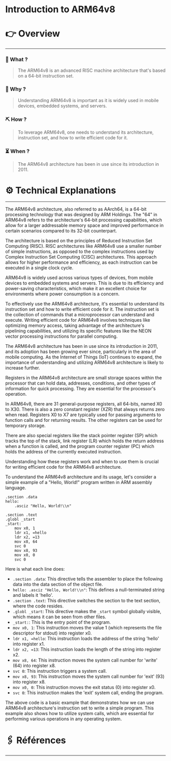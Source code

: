 # Introduction to ARM64v8


# 👉 Overview

---

### 👀 What ?

> The ARM64v8 is an advanced RISC machine architecture that's based on a 64-bit instruction set.
> 

### 🧐 Why ?

> Understanding ARM64v8 is important as it is widely used in mobile devices, embedded systems, and servers.
> 

### ⛏️ How ?

> To leverage ARM64v8, one needs to understand its architecture, instruction set, and how to write efficient code for it.
> 

### ⏳ When ?

> The ARM64v8 architecture has been in use since its introduction in 2011.
> 

# ⚙️ Technical Explanations

---

The ARM64v8 architecture, also referred to as AArch64, is a 64-bit processing technology that was designed by ARM Holdings. The "64" in ARM64v8 refers to the architecture's 64-bit processing capabilities, which allow for a larger addressable memory space and improved performance in certain scenarios compared to its 32-bit counterpart.

The architecture is based on the principles of Reduced Instruction Set Computing (RISC). RISC architectures like ARM64v8 use a smaller number of simple instructions, as opposed to the complex instructions used by Complex Instruction Set Computing (CISC) architectures. This approach allows for higher performance and efficiency, as each instruction can be executed in a single clock cycle.

ARM64v8 is widely used across various types of devices, from mobile devices to embedded systems and servers. This is due to its efficiency and power-saving characteristics, which make it an excellent choice for environments where power consumption is a concern.

To effectively use the ARM64v8 architecture, it's essential to understand its instruction set and how to write efficient code for it. The instruction set is the collection of commands that a microprocessor can understand and execute. Writing efficient code for ARM64v8 involves techniques like optimizing memory access, taking advantage of the architecture's pipelining capabilities, and utilizing its specific features like the NEON vector processing instructions for parallel computing.

The ARM64v8 architecture has been in use since its introduction in 2011, and its adoption has been growing ever since, particularly in the area of mobile computing. As the Internet of Things (IoT) continues to expand, the importance of understanding and utilizing ARM64v8 architecture is likely to increase further.

Registers in the ARM64v8 architecture are small storage spaces within the processor that can hold data, addresses, conditions, and other types of information for quick processing. They are essential for the processor's operation.

In ARM64v8, there are 31 general-purpose registers, all 64-bits, named X0 to X30. There is also a zero constant register (XZR) that always returns zero when read. Registers X0 to X7 are typically used for passing arguments to function calls and for returning results. The other registers can be used for temporary storage.

There are also special registers like the stack pointer register (SP) which tracks the top of the stack, link register (LR) which holds the return address when a function is called, and the program counter register (PC) which holds the address of the currently executed instruction.

Understanding how these registers work and when to use them is crucial for writing efficient code for the ARM64v8 architecture.

To understand the ARM64v8 architecture and its usage, let's consider a simple example of a "Hello, World!" program written in ARM assembly language.

```
.section .data
hello:
    .asciz "Hello, World!\\n"

.section .text
.globl _start
_start:
    mov x0, 1
    ldr x1, =hello
    ldr x2, =13
    mov x8, 64
    svc 0
    mov x8, 93
    mov x0, 0
    svc 0

```

Here is what each line does:

- `.section .data`: This directive tells the assembler to place the following data into the data section of the object file.
- `hello: .asciz "Hello, World!\\n"`: This defines a null-terminated string and labels it 'hello'.
- `.section .text`: This directive switches the section to the text section, where the code resides.
- `.globl _start`: This directive makes the `_start` symbol globally visible, which means it can be seen from other files.
- `_start:`: This is the entry point of the program.
- `mov x0, 1`: This instruction moves the value 1 (which represents the file descriptor for stdout) into register x0.
- `ldr x1, =hello`: This instruction loads the address of the string 'hello' into register x1.
- `ldr x2, =13`: This instruction loads the length of the string into register x2.
- `mov x8, 64`: This instruction moves the system call number for 'write' (64) into register x8.
- `svc 0`: This instruction triggers a system call.
- `mov x8, 93`: This instruction moves the system call number for 'exit' (93) into register x8.
- `mov x0, 0`: This instruction moves the exit status (0) into register x0.
- `svc 0`: This instruction makes the 'exit' system call, ending the program.

The above code is a basic example that demonstrates how we can use ARM64v8 architecture's instruction set to write a simple program. This example also shows how to utilize system calls, which are essential for performing various operations in any operating system.

# 🖇️ Références

---